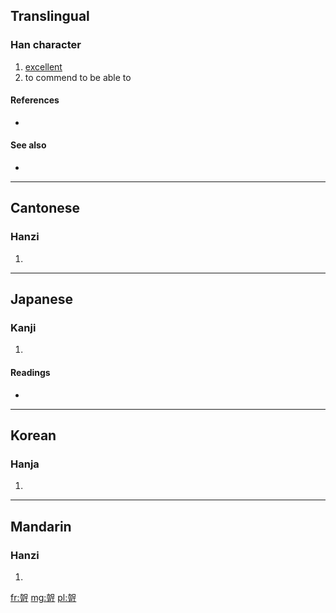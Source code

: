 ==Translingual==

===Han character===
{{Han char|rn=30|rad=口|as=07|sn=10|four=4662<sub>1</sub>|canj=大口一弓口 (KRMNR)}}

# [[excellent]]
# to commend to be able to

====References====
* {{Han ref|kx=0191.200|dkj=03685|dj=0410.200|hdz=10635.040|uh=54FF|ud=21759|bh=D0F8|bd=53496}}

====See also====
* {{pedia|Naming laws in the People's Republic of China}}

----

==Cantonese==

===Hanzi===
{{yue-hanzi|jyut=|y=go2, ho2}}

# {{defn|Cantonese|sort=口07}}

----

==Japanese==

===Kanji===
{{ja-kanji|grade=|rs=口07}}

# {{defn|Japanese|sort=口07}}

====Readings====
* {{ja-readings|on=[[か]] (ka)|kun=[[よい]] (yoi)}}

----

==Korean==

===Hanja===
{{ko-hanja|hangeul=가|rv=ga|mr=ka}}

# {{defn|Korean|sort=口07}}

----

==Mandarin==

===Hanzi===
{{cmn-hanzi|pin=[[gě]] ([[ge3]])|wg=ko<sup>3</sup>}}

# {{defn|Mandarin|sort=口07}}

[[fr:哿]]
[[mg:哿]]
[[pl:哿]]